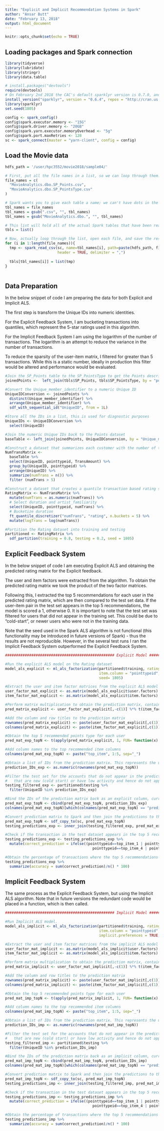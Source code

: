 ```yaml
---
title: "Explicit and Implicit Recommendation Systems in Spark"
author: "Ansar Butt"
date: "February 13, 2018"
output: html_document
---
```


```r
knitr::opts_chunk$set(echo = TRUE)
```

## Loading packages and Spark connection

```r
library(tidyverse)
library(lubridate)
library(stringr)
library(data.table)

# install.packages("devtools")
require(devtools)
# On February 2nd 2018 the CAC's default sparklyr version is 0.7.0, and it has a different internal structure list for ML_ALS that contains features only compatible with Spark 2.2+ - hence we are using an older version
install_version("sparklyr", version = "0.6.4", repos = "http://cran.us.r-project.org")
library(sparklyr)
set.seed(1805)

config <- spark_config()
config$spark.executor.memory <- "15G" 
config$spark.driver.memory <- "20GB"
config$spark.yarn.executor.memoryOverhead <- "5g"
config$spark.port.maxRetries <- 128
sc <- spark_connect(master = "yarn-client", config = config)  

```

## Load the Movie data

```r
hdfs_path = '/user/hpc3552/movie2018/sample04/'

# First, put all the file names in a list, so we can loop through them.
file_names = c(
  "MovieAnalytics.dbo.SP_Points.csv",
  "MovieAnalytics.dbo.SP_PointsType.csv"
)

# Spark wants you to give each table a name; we can't have dots in the name, so remove them here.
tbl_names = file_names
tbl_names = gsub(".csv", "", tbl_names)
tbl_names = gsub("MovieAnalytics.dbo.", "", tbl_names)

# This list will hold all of the actual Spark tables that have been read in.
tbls = list()

# Now, actually loop through the list, open each file, and save the results into `tbls`
for (i in 1:length(file_names)){
  tmp <- spark_read_csv(sc, name=tbl_names[i], path=paste(hdfs_path, file_names[i], sep=""),
                        header = TRUE, delimiter = ",")
  
  tbls[tbl_names[i]] = list(tmp)
}
  

```


## Data Preparation

In the below snippet of code I am preparing the data for both Explicit and Implicit ALS. 

The first step is transform the Unique IDs into numeric identities. 

For the Explicit Feedback System, I am bucketing transactions into quantiles, which represent the 5-star ratings used in this algorithm. 

For the Implicit Feedback System I am using the logarithm of the number of transactions. The logarithm is an attempt to reduce the variance in the number of transactions. 

To reduce the sparsity of the user-item matrix, I filtered for greater than 5 transactions. While this is a static number, ideally in production this filter would be altered and performance would be evaluated.  

```r

#Join the SP_Points table to the SP_PointsType to get the Points descriptions
joinedPoints <-  left_join(tbls$SP_Points, tbls$SP_PointsType, by = "pointtypeid")

#Convert the Unique_member_identifier to a numeric Unique ID
UniqueIDConversion <- joinedPoints %>%
  distinct(Unique_member_identifier) %>%
  arrange(Unique_member_identifier) %>%
  sdf_with_sequential_id("UniqueID", from = 1L)

#Store all the IDs in a list, this is used for diagnostic purposes
UniqueIDs <- UniqueIDConversion %>%
  select(UniqueID)

#Join the numeric Unique IDs back to the Points dataset
baseTable <- left_join(joinedPoints, UniqueIDConversion, by = "Unique_member_identifier")

#Construct a dataset that summarizes each customer with the number of transactions they made for each point type
NumTransMatrix <-
  baseTable %>%
  select(UniqueID, pointtypeid, TransAmount) %>%
  group_by(UniqueID, pointtypeid) %>%
  arrange(UniqueID) %>%
  summarize(numTrans = n()) %>%
  filter (numTrans > 5) 

#Construct a dataset that creates a quantile transaction based rating system for each user's point type transaction frequency
RatingMatrix <- NumTransMatrix %>%
  mutate(numTrans = as.numeric(numTrans)) %>%
  # Select duration and artist_familiarity
  select(UniqueID, pointtypeid, numTrans) %>%
  # Bucketize duration
  ft_quantile_discretizer("numTrans", "rating", n.buckets = 5) %>%
  mutate(logTrans = log(numTrans))

#Partition the Rating dataset into training and testing
partitioned <- RatingMatrix %>%
  sdf_partition(training = 0.8, testing = 0.2, seed = 1805)


```


## Explicit Feedback System

In the below snippet of code I am executing Explicit ALS and obtaining the predicted rating matrix for the Explicit feedback.

The user and item factors were extracted from the algorithm. To obtain the predicted rating matrix we took the product of the two factor matrices.

Following this, I extracted the top 5 recommendations for each user in the predicted rating matrix, which are then compared to the test set data. If the user-item pair in the test set appears in the top 5 recommendations, the model is scored a 1, otherwise 0. It is important to note that the test set was filtered for users that did not appear in the training set. This could be due to "cold-start", or newer users who were not in the training data.

Note that the seed used in the Spark ALS algorithm is not functional (this functionality may be introduced in future versions of Spark) - thus the results are not reproducible. However, in the several test runs I ran the Implicit Feedback System outperformed the Explicit Feedback System. 

```r

################################################## Explicit Model #############################################

#Run the explicit ALS model on the Rating dataset
model_als_explicit <- ml_als_factorization(partitioned$training, rating.column = "rating", user.column = "UniqueID",
                                           item.column = "pointtypeid",iter.max = 20, regularization.parameter = 0.1, nonnegative = TRUE, 
                                           seed= 1805)

#Extract the user and item factor matrices from the explicit ALS model
user_factor_mat_explicit <- as.matrix(model_als_explicit$user.factors)
item_factor_mat_explicit <- as.matrix(model_als_explicit$item.factors)

#Perform matrix multiplication to obtain the prediction matrix, containing each user and their predicted rating for each point type
pred_matrix_explicit <- user_factor_mat_explicit[,-c(1)] %*% t(item_factor_mat_explicit[,-c(1)])

#Add the column and row titles to the prediction matrix
rownames(pred_matrix_explicit) <- paste(user_factor_mat_explicit[,c(1)])
colnames(pred_matrix_explicit) <- paste(item_factor_mat_explicit[,c(1)])

#Obtain the top 5 recommended points type for each user
pred_mat_exp_topN <- t(apply(pred_matrix_explicit, 1, FUN= function(x) item_factor_mat_explicit[,c(1)][order(-x)[1:5]]))

#Add column names to the top recommended item columns
colnames(pred_mat_exp_topN) <- paste("top_item", 1:5, sep="_")

#Obtain a list of IDs from the prediction matrix. This represents the users we have predictions for
prediction_IDs_exp <- as.numeric(rownames(pred_mat_exp_topN))

#Filter the test set for the accounts that do not appear in the prediction matrix - these are most likely accounts 
#   that are new (cold start) or have low activity and hence do not appear in the training
testing_filtered_exp <- partitioned$testing %>%
  filter(UniqueID %in% prediction_IDs_exp)

#Bind the IDs of the prediction matrix back as an explicit column, currently the IDs are listed as rownames in the matrix
pred_mat_exp_topN <- cbind(pred_mat_exp_topN, prediction_IDs_exp)
colnames(pred_mat_exp_topN)[which(colnames(pred_mat_exp_topN) == "prediction_IDs_exp")] <- "UniqueID"

#Convert prediction matrix to Spark and then join the predictions to the test set
pred_mat_exp_topN <- sdf_copy_to(sc, pred_mat_exp_topN)
testing_predictions_exp <- inner_join(testing_filtered_exp, pred_mat_exp_topN, by = "UniqueID")

#Check if the transaction in the test dataset appears in the top 5 recommended items
testing_predictions_exp <- testing_predictions_exp %>%
  mutate(correct_prediction = ifelse((pointtypeid==top_item_1 | pointtypeid==top_item_2 | pointtypeid==top_item_3 | 
                                        pointtypeid==top_item_4 | pointtypeid==top_item_5), 1, 0) )

#Obtain the percentage of transactions where the top 5 recommendations contain the transaction
testing_predictions_exp %>%
  summarize(accuracy = sum(correct_prediction)/n() * 100)


```

## Implicit Feedback System

The same process as the Explicit Feedback System, but using the Implicit ALS algorithm. Note that in future versions the redundant code would be placed in a function, which is then called. 

```r
################################################## Implicit Model ##########################################

#Run Implicit ALS model. 
model_als_implicit <- ml_als_factorization(partitioned$training, rating.column = "logTrans", user.column = "UniqueID",
                                           item.column = "pointtypeid",iter.max = 15, regularization.parameter = 0.1,
                                           implicit.preferences = TRUE, alpha = 20, nonnegative = TRUE, set.seed = 1805)

#Extract the user and item factor matrices from the implicit ALS model
user_factor_mat_implicit <- as.matrix(model_als_implicit$user.factors)
item_factor_mat_implicit <- as.matrix(model_als_implicit$item.factors)

#Perform matrix multiplication to obtain the prediction matrix, containing each user and their predicted rating for each point type
pred_matrix_implicit <- user_factor_mat_implicit[,-c(1)] %*% t(item_factor_mat_implicit[,-c(1)])

#Add the column and row titles to the prediction matrix
rownames(pred_matrix_implicit) <- paste(user_factor_mat_implicit[,c(1)])
colnames(pred_matrix_implicit) <- paste(item_factor_mat_implicit[,c(1)])

#Obtain the top 5 recommended points type for each user
pred_mat_imp_topN <- t(apply(pred_matrix_implicit, 1, FUN= function(x) item_factor_mat_implicit[,c(1)][order(-x)[1:5]]))

#Add column names to the top recommended item columns
colnames(pred_mat_imp_topN) <- paste("top_item", 1:5, sep="_")

#Obtain a list of IDs from the prediction matrix. This represents the users we have predictions for
prediction_IDs_imp <- as.numeric(rownames(pred_mat_imp_topN))

#Filter the test set for the accounts that do not appear in the prediction matrix - these are most likely accounts 
#   that are new (cold start) or have low activity and hence do not appear in the training
testing_filtered_imp <- partitioned$testing %>%
  filter(UniqueID %in% prediction_IDs_imp)

#Bind the IDs of the prediction matrix back as an implicit column, currently the IDs are listed as rownames in the matrix
pred_mat_imp_topN <- cbind(pred_mat_imp_topN, prediction_IDs_imp)
colnames(pred_mat_imp_topN)[which(colnames(pred_mat_imp_topN) == "prediction_IDs_imp")] <- "UniqueID"

#Convert prediction matrix to Spark and then join the predictions to the test set
pred_mat_imp_topN <- sdf_copy_to(sc, pred_mat_imp_topN)
testing_predictions_imp <- inner_join(testing_filtered_imp, pred_mat_imp_topN, by = "UniqueID")

#Check if the transaction in the test dataset appears in the top 5 recommended items
testing_predictions_imp <- testing_predictions_imp %>%
  mutate(correct_prediction = ifelse((pointtypeid==top_item_1 | pointtypeid==top_item_2 | pointtypeid==top_item_3 | 
                                        pointtypeid==top_item_4 | pointtypeid==top_item_5), 1, 0) )

#Obtain the percentage of transactions where the top 5 recommendations contain the transaction
testing_predictions_imp %>%
  summarize(accuracy = sum(correct_prediction)/n() * 100)



```
